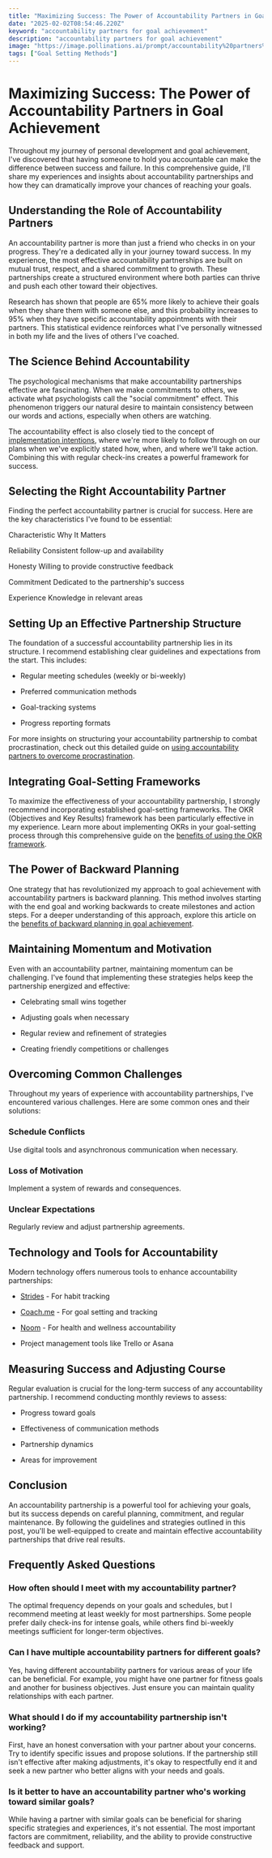 ```yaml
---
title: "Maximizing Success: The Power of Accountability Partners in Goal Achievement"
date: "2025-02-02T08:54:46.220Z"
keyword: "accountability partners for goal achievement"
description: "accountability partners for goal achievement"
image: "https://image.pollinations.ai/prompt/accountability%20partners%20for%20goal%20achievement%2C%20realistic%20photo%2C%20high%20quality%2C%204k?width=1024&height=1024&nologo=true"
tags: ["Goal Setting Methods"]
---
```


# Maximizing Success: The Power of Accountability Partners in Goal Achievement


Throughout my journey of personal development and goal achievement, I've discovered that having someone to hold you accountable can make the difference between success and failure. In this comprehensive guide, I'll share my experiences and insights about accountability partnerships and how they can dramatically improve your chances of reaching your goals.



## Understanding the Role of Accountability Partners


An accountability partner is more than just a friend who checks in on your progress. They're a dedicated ally in your journey toward success. In my experience, the most effective accountability partnerships are built on mutual trust, respect, and a shared commitment to growth. These partnerships create a structured environment where both parties can thrive and push each other toward their objectives.



Research has shown that people are 65% more likely to achieve their goals when they share them with someone else, and this probability increases to 95% when they have specific accountability appointments with their partners. This statistical evidence reinforces what I've personally witnessed in both my life and the lives of others I've coached.



## The Science Behind Accountability


The psychological mechanisms that make accountability partnerships effective are fascinating. When we make commitments to others, we activate what psychologists call the "social commitment" effect. This phenomenon triggers our natural desire to maintain consistency between our words and actions, especially when others are watching.



The accountability effect is also closely tied to the concept of [implementation intentions](https://en.wikipedia.org/wiki/Implementation_intention), where we're more likely to follow through on our plans when we've explicitly stated how, when, and where we'll take action. Combining this with regular check-ins creates a powerful framework for success.



## Selecting the Right Accountability Partner


Finding the perfect accountability partner is crucial for success. Here are the key characteristics I've found to be essential:





Characteristic
Why It Matters


Reliability
Consistent follow-up and availability


Honesty
Willing to provide constructive feedback


Commitment
Dedicated to the partnership's success


Experience
Knowledge in relevant areas





## Setting Up an Effective Partnership Structure


The foundation of a successful accountability partnership lies in its structure. I recommend establishing clear guidelines and expectations from the start. This includes:




- Regular meeting schedules (weekly or bi-weekly)

- Preferred communication methods

- Goal-tracking systems

- Progress reporting formats



For more insights on structuring your accountability partnership to combat procrastination, check out this detailed guide on [using accountability partners to overcome procrastination](https://productivityprospect.com/blog/accountability-partner-for-procrastination/).



## Integrating Goal-Setting Frameworks


To maximize the effectiveness of your accountability partnership, I strongly recommend incorporating established goal-setting frameworks. The OKR (Objectives and Key Results) framework has been particularly effective in my experience. Learn more about implementing OKRs in your goal-setting process through this comprehensive guide on the [benefits of using the OKR framework](https://productivityprospect.com/blog/benefits-of-using-the-okr-framework-for-goal-setting/).



## The Power of Backward Planning


One strategy that has revolutionized my approach to goal achievement with accountability partners is backward planning. This method involves starting with the end goal and working backwards to create milestones and action steps. For a deeper understanding of this approach, explore this article on the [benefits of backward planning in goal achievement](https://productivityprospect.com/blog/benefits-of-backward-planning-in-goal-achievement/).



## Maintaining Momentum and Motivation


Even with an accountability partner, maintaining momentum can be challenging. I've found that implementing these strategies helps keep the partnership energized and effective:




- Celebrating small wins together

- Adjusting goals when necessary

- Regular review and refinement of strategies

- Creating friendly competitions or challenges



## Overcoming Common Challenges


Throughout my years of experience with accountability partnerships, I've encountered various challenges. Here are some common ones and their solutions:



### Schedule Conflicts

Use digital tools and asynchronous communication when necessary.



### Loss of Motivation

Implement a system of rewards and consequences.



### Unclear Expectations

Regularly review and adjust partnership agreements.



## Technology and Tools for Accountability


Modern technology offers numerous tools to enhance accountability partnerships:




- [Strides](https://www.strides.app/) - For habit tracking

- [Coach.me](https://www.coach.me/) - For goal setting and tracking

- [Noom](https://www.noom.com/) - For health and wellness accountability

- Project management tools like Trello or Asana



## Measuring Success and Adjusting Course


Regular evaluation is crucial for the long-term success of any accountability partnership. I recommend conducting monthly reviews to assess:




- Progress toward goals

- Effectiveness of communication methods

- Partnership dynamics

- Areas for improvement



## Conclusion


An accountability partnership is a powerful tool for achieving your goals, but its success depends on careful planning, commitment, and regular maintenance. By following the guidelines and strategies outlined in this post, you'll be well-equipped to create and maintain effective accountability partnerships that drive real results.



## Frequently Asked Questions


### How often should I meet with my accountability partner?

The optimal frequency depends on your goals and schedules, but I recommend meeting at least weekly for most partnerships. Some people prefer daily check-ins for intense goals, while others find bi-weekly meetings sufficient for longer-term objectives.



### Can I have multiple accountability partners for different goals?

Yes, having different accountability partners for various areas of your life can be beneficial. For example, you might have one partner for fitness goals and another for business objectives. Just ensure you can maintain quality relationships with each partner.



### What should I do if my accountability partnership isn't working?

First, have an honest conversation with your partner about your concerns. Try to identify specific issues and propose solutions. If the partnership still isn't effective after making adjustments, it's okay to respectfully end it and seek a new partner who better aligns with your needs and goals.



### Is it better to have an accountability partner who's working toward similar goals?

While having a partner with similar goals can be beneficial for sharing specific strategies and experiences, it's not essential. The most important factors are commitment, reliability, and the ability to provide constructive feedback and support.

